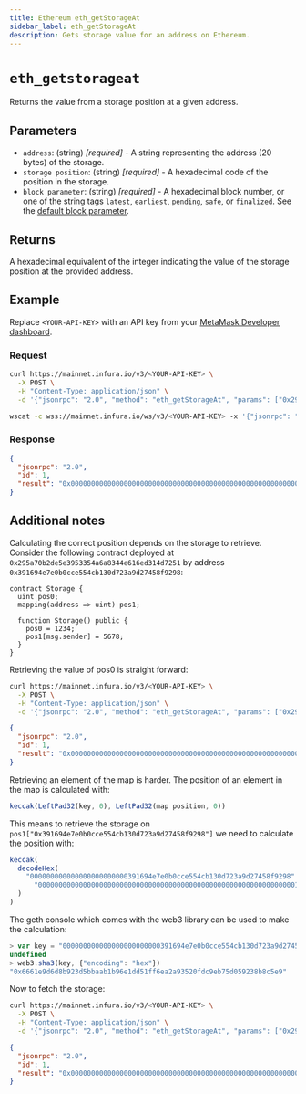 ```yaml
---
title: Ethereum eth_getStorageAt
sidebar_label: eth_getStorageAt
description: Gets storage value for an address on Ethereum.
---
```



# `eth_getstorageat`


Returns the value from a storage position at a given address. 

## Parameters

- `address`: (string) _[required]_ - A string representing the address (20 bytes) of the storage.
- `storage position`: (string) _[required]_ - A hexadecimal code of the position in the storage.
- `block parameter`: (string) _[required]_ - A hexadecimal block number, or one of the string tags `latest`, `earliest`, `pending`, `safe`, or `finalized`. See the [default block parameter](https://ethereum.org/en/developers/docs/apis/json-rpc/#default-block).

## Returns

A hexadecimal equivalent of the integer indicating the value of the storage position at the provided address.

## Example

Replace `<YOUR-API-KEY>` with an API key from your [MetaMask Developer dashboard](https://developer.metamask.io/).

### Request


<Tabs>
  <TabItem value="curl">

```bash
curl https://mainnet.infura.io/v3/<YOUR-API-KEY> \
  -X POST \
  -H "Content-Type: application/json" \
  -d '{"jsonrpc": "2.0", "method": "eth_getStorageAt", "params": ["0x295a70b2de5e3953354a6a8344e616ed314d7251", "0x6661e9d6d8b923d5bbaab1b96e1dd51ff6ea2a93520fdc9eb75d059238b8c5e9", "0x65a8db"], "id": 1}'
```

  </TabItem>
  <TabItem value="WSS">

```bash
wscat -c wss://mainnet.infura.io/ws/v3/<YOUR-API-KEY> -x '{"jsonrpc": "2.0", "method": "eth_getStorageAt", "params": ["0x295a70b2de5e3953354a6a8344e616ed314d7251", "0x6661e9d6d8b923d5bbaab1b96e1dd51ff6ea2a93520fdc9eb75d059238b8c5e9", "0x65a8db"], "id": 1}'
```

  </TabItem>
</Tabs>

### Response


<Tabs>
  <TabItem value="JSON">

```json
{
  "jsonrpc": "2.0",
  "id": 1,
  "result": "0x0000000000000000000000000000000000000000000000000000000000000000"
}
```

  </TabItem>
</Tabs>

## Additional notes

Calculating the correct position depends on the storage to retrieve. Consider the following contract deployed at `0x295a70b2de5e3953354a6a8344e616ed314d7251` by address `0x391694e7e0b0cce554cb130d723a9d27458f9298`:

```solidity
contract Storage {
  uint pos0;
  mapping(address => uint) pos1;

  function Storage() public {
    pos0 = 1234;
    pos1[msg.sender] = 5678;
  }
}
```

Retrieving the value of pos0 is straight forward:

```bash
curl https://mainnet.infura.io/v3/<YOUR-API-KEY> \
  -X POST \
  -H "Content-Type: application/json" \
  -d '{"jsonrpc": "2.0", "method": "eth_getStorageAt", "params": ["0x295a70b2de5e3953354a6a8344e616ed314d7251", "0x0", "0x65a8db"], "id": 1}'
```

```json
{
  "jsonrpc": "2.0",
  "id": 1,
  "result": "0x00000000000000000000000000000000000000000000000000000000000004d2"
}
```

Retrieving an element of the map is harder. The position of an element in the map is calculated with:

```js
keccak(LeftPad32(key, 0), LeftPad32(map position, 0))
```

This means to retrieve the storage on `pos1["0x391694e7e0b0cce554cb130d723a9d27458f9298"]` we need to calculate the position with:

```js
keccak(
  decodeHex(
    "000000000000000000000000391694e7e0b0cce554cb130d723a9d27458f9298" +
      "0000000000000000000000000000000000000000000000000000000000000001"
  )
)
```

The geth console which comes with the web3 library can be used to make the calculation:

```js
> var key = "000000000000000000000000391694e7e0b0cce554cb130d723a9d27458f9298" + "0000000000000000000000000000000000000000000000000000000000000001"
undefined
> web3.sha3(key, {"encoding": "hex"})
"0x6661e9d6d8b923d5bbaab1b96e1dd51ff6ea2a93520fdc9eb75d059238b8c5e9"
```

Now to fetch the storage:

```bash
curl https://mainnet.infura.io/v3/<YOUR-API-KEY> \
  -X POST \
  -H "Content-Type: application/json" \
  -d '{"jsonrpc": "2.0", "method": "eth_getStorageAt", "params": ["0x295a70b2de5e3953354a6a8344e616ed314d7251", "0x6661e9d6d8b923d5bbaab1b96e1dd51ff6ea2a93520fdc9eb75d059238b8c5e9", "0x65a8db"], "id": 1}'
```

```json
{
  "jsonrpc": "2.0",
  "id": 1,
  "result": "0x000000000000000000000000000000000000000000000000000000000000162e"
}
```
